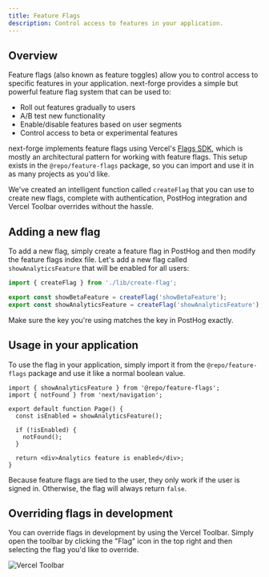 ```yaml
---
title: Feature Flags
description: Control access to features in your application.
---
```


## Overview

Feature flags (also known as feature toggles) allow you to control access to specific features in your application. next-forge provides a simple but powerful feature flag system that can be used to:

- Roll out features gradually to users
- A/B test new functionality
- Enable/disable features based on user segments
- Control access to beta or experimental features

next-forge implements feature flags using Vercel's [Flags SDK](https://vercel.com/docs/workflow-collaboration/feature-flags/flags-pattern-nextjs), which is mostly an architectural pattern for working with feature flags. This setup exists in the `@repo/feature-flags` package, so you can import and use it in as many projects as you'd like.

We've created an intelligent function called `createFlag` that you can use to create new flags, complete with authentication, PostHog integration and Vercel Toolbar overrides without the hassle.

## Adding a new flag

To add a new flag, simply create a feature flag in PostHog and then modify the feature flags index file. Let's add a new flag called `showAnalyticsFeature` that will be enabled for all users:

```ts title="packages/feature-flags/index.ts"
import { createFlag } from './lib/create-flag';

export const showBetaFeature = createFlag('showBetaFeature');
export const showAnalyticsFeature = createFlag('showAnalyticsFeature'); // [!code ++]
```

Make sure the key you're using matches the key in PostHog exactly.

## Usage in your application

To use the flag in your application, simply import it from the `@repo/feature-flags` package and use it like a normal boolean value.

```tsx title="page.tsx"
import { showAnalyticsFeature } from '@repo/feature-flags';
import { notFound } from 'next/navigation';

export default function Page() {
  const isEnabled = showAnalyticsFeature();

  if (!isEnabled) {
    notFound();
  }

  return <div>Analytics feature is enabled</div>;
}
```

Because feature flags are tied to the user, they only work if the user is signed in. Otherwise, the flag will always return `false`.

## Overriding flags in development

You can override flags in development by using the Vercel Toolbar. Simply open the toolbar by clicking the "Flag" icon in the top right and then selecting the flag you'd like to override.

![Vercel Toolbar](/images/vercel-toolbar.png)
